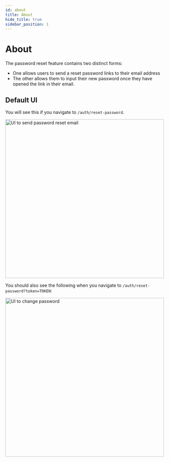 ```yaml
---
id: about
title: About
hide_title: true
sidebar_position: 1
---
```


# About

The password reset feature contains two distinct forms:
- One allows users to send a reset password links to their email address
- The other allows them to input their new password once they have opened the link in their email.

## Default UI 

You will see this if you navigate to `/auth/reset-password`.
 
<img alt="UI to send password reset email" width="500px" src="/img/emailpassword/reset-password-enter-email.png" />

You should also see the following when you navigate to `/auth/reset-password?token=TOKEN`:

<img alt="UI to change password" width="500px" src="/img/emailpassword/reset-password-submit-new-password.png" />